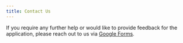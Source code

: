```yaml
---
title: Contact Us
---
```


If you require any further help or would like to provide feedback for the application, please reach out to us via [Google Forms](https://docs.google.com/forms/d/e/1FAIpQLSdPktLMj_Ob6YvreQBa7M4_nd8FXK0sLGwQnCeAd8gtbk9HBw/viewform).
